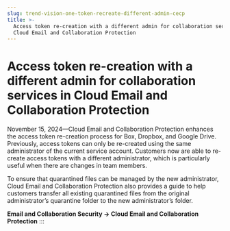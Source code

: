 ```yaml
---
slug: trend-vision-one-token-recreate-different-admin-cecp
title: >-
  Access token re-creation with a different admin for collaboration services in
  Cloud Email and Collaboration Protection
---
```

# Access token re-creation with a different admin for collaboration services in Cloud Email and Collaboration Protection

November 15, 2024—Cloud Email and Collaboration Protection enhances the access token re-creation process for Box, Dropbox, and Google Drive. Previously, access tokens can only be re-created using the same administrator of the current service account. Customers now are able to re-create access tokens with a different administrator, which is particularly useful when there are changes in team members.

To ensure that quarantined files can be managed by the new administrator, Cloud Email and Collaboration Protection also provides a guide to help customers transfer all existing quarantined files from the original administrator’s quarantine folder to the new administrator’s folder.

**Email and Collaboration Security → Cloud Email and Collaboration Protection**
:::
